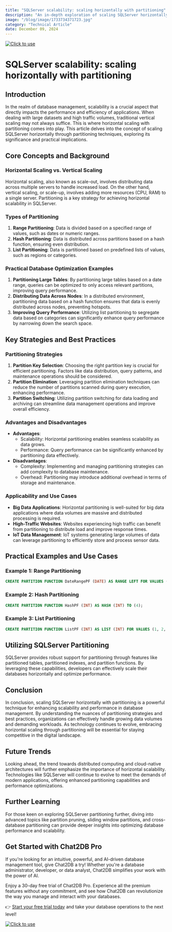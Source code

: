 ```yaml
---
title: "SQLServer scalability: scaling horizontally with partitioning"
description: "An in-depth exploration of scaling SQLServer horizontally using partitioning techniques for improved scalability and performance."
image: "/blog/image/1733734371723.jpg"
category: "Technical Article"
date: December 09, 2024
---
```

[![Click to use](/image/blog/bg/chat2db1.png)](https://app.chat2db.ai/)
# SQLServer scalability: scaling horizontally with partitioning


<Authors date="December 09, 2024">
  <Author name="Aria Wells" link="https://chat2db.ai" />
</Authors>

## Introduction

In the realm of database management, scalability is a crucial aspect that directly impacts the performance and efficiency of applications. When dealing with large datasets and high traffic volumes, traditional vertical scaling may not always suffice. This is where horizontal scaling with partitioning comes into play. This article delves into the concept of scaling SQLServer horizontally through partitioning techniques, exploring its significance and practical implications.

## Core Concepts and Background

### Horizontal Scaling vs. Vertical Scaling

Horizontal scaling, also known as scale-out, involves distributing data across multiple servers to handle increased load. On the other hand, vertical scaling, or scale-up, involves adding more resources (CPU, RAM) to a single server. Partitioning is a key strategy for achieving horizontal scalability in SQLServer.

### Types of Partitioning

1. **Range Partitioning**: Data is divided based on a specified range of values, such as dates or numeric ranges.
2. **Hash Partitioning**: Data is distributed across partitions based on a hash function, ensuring even distribution.
3. **List Partitioning**: Data is partitioned based on predefined lists of values, such as regions or categories.

### Practical Database Optimization Examples

1. **Partitioning Large Tables**: By partitioning large tables based on a date range, queries can be optimized to only access relevant partitions, improving query performance.
2. **Distributing Data Across Nodes**: In a distributed environment, partitioning data based on a hash function ensures that data is evenly distributed across nodes, preventing hotspots.
3. **Improving Query Performance**: Utilizing list partitioning to segregate data based on categories can significantly enhance query performance by narrowing down the search space.

## Key Strategies and Best Practices

### Partitioning Strategies

1. **Partition Key Selection**: Choosing the right partition key is crucial for efficient partitioning. Factors like data distribution, query patterns, and maintenance operations should be considered.
2. **Partition Elimination**: Leveraging partition elimination techniques can reduce the number of partitions scanned during query execution, enhancing performance.
3. **Partition Switching**: Utilizing partition switching for data loading and archiving can streamline data management operations and improve overall efficiency.

### Advantages and Disadvantages

- **Advantages**:
  - Scalability: Horizontal partitioning enables seamless scalability as data grows.
  - Performance: Query performance can be significantly enhanced by partitioning data effectively.
- **Disadvantages**:
  - Complexity: Implementing and managing partitioning strategies can add complexity to database maintenance.
  - Overhead: Partitioning may introduce additional overhead in terms of storage and maintenance.

### Applicability and Use Cases

- **Big Data Applications**: Horizontal partitioning is well-suited for big data applications where data volumes are massive and distributed processing is required.
- **High-Traffic Websites**: Websites experiencing high traffic can benefit from partitioning to distribute load and improve response times.
- **IoT Data Management**: IoT systems generating large volumes of data can leverage partitioning to efficiently store and process sensor data.

## Practical Examples and Use Cases

### Example 1: Range Partitioning

```sql
CREATE PARTITION FUNCTION DateRangePF (DATE) AS RANGE LEFT FOR VALUES ('2022-01-01', '2022-02-01', '2022-03-01');
```

### Example 2: Hash Partitioning

```sql
CREATE PARTITION FUNCTION HashPF (INT) AS HASH (INT) TO (4);
```

### Example 3: List Partitioning

```sql
CREATE PARTITION FUNCTION ListPF (INT) AS LIST (INT) FOR VALUES (1, 2, 3, 4);
```

## Utilizing SQLServer Partitioning

SQLServer provides robust support for partitioning through features like partitioned tables, partitioned indexes, and partition functions. By leveraging these capabilities, developers can effectively scale their databases horizontally and optimize performance.

## Conclusion

In conclusion, scaling SQLServer horizontally with partitioning is a powerful technique for enhancing scalability and performance in database management. By understanding the nuances of partitioning strategies and best practices, organizations can effectively handle growing data volumes and demanding workloads. As technology continues to evolve, embracing horizontal scaling through partitioning will be essential for staying competitive in the digital landscape.

## Future Trends

Looking ahead, the trend towards distributed computing and cloud-native architectures will further emphasize the importance of horizontal scalability. Technologies like SQLServer will continue to evolve to meet the demands of modern applications, offering enhanced partitioning capabilities and performance optimizations.

## Further Learning

For those keen on exploring SQLServer partitioning further, diving into advanced topics like partition pruning, sliding window partitions, and cross-database partitioning can provide deeper insights into optimizing database performance and scalability.

## Get Started with Chat2DB Pro

If you're looking for an intuitive, powerful, and AI-driven database management tool, give Chat2DB a try! Whether you're a database administrator, developer, or data analyst, Chat2DB simplifies your work with the power of AI.

Enjoy a 30-day free trial of Chat2DB Pro. Experience all the premium features without any commitment, and see how Chat2DB can revolutionize the way you manage and interact with your databases.

👉 [Start your free trial today](https://app.chat2db.ai/) and take your database operations to the next level!

[![Click to use](/image/blog/bg/chat2db.jpg)](https://app.chat2db.ai/)